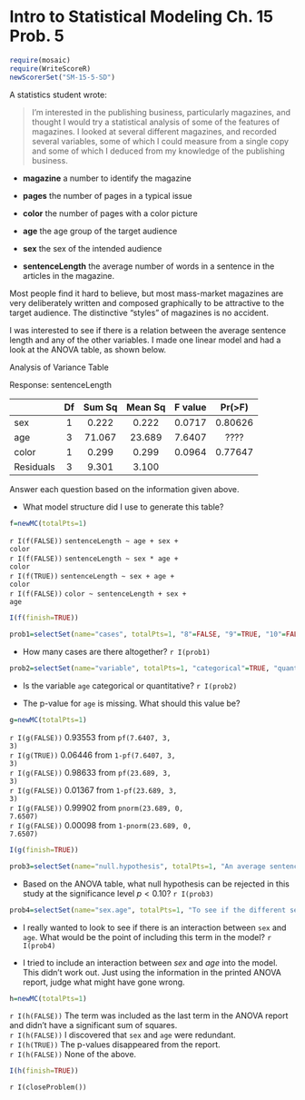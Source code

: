 Intro to Statistical Modeling Ch. 15 Prob. 5
========================================================
```r
require(mosaic)
require(WriteScoreR)
newScorerSet("SM-15-5-SD")
```
A statistics student wrote:

> I'm interested in the publishing business, particularly magazines, and thought I would try a statistical analysis of some of the features of magazines.  I looked at several different magazines, and recorded several variables, some of which I could measure from a single copy and some of which I deduced from my knowledge of the publishing business.

* **magazine**  a number to identify the magazine 

* **pages** the number of pages in a typical issue

* **color**  the number of pages with a color picture 

* **age** the age group of the target audience 

* **sex** the sex of the intended audience 

* **sentenceLength** the average number of words in a sentence in the articles in the magazine. 


Most people find it hard to believe, but most mass-market magazines are very deliberately written and composed graphically to be attractive to the target audience.  The distinctive "styles" of magazines is no accident.

I was interested to see if there is a relation between the average sentence length and any of the other variables. I made one linear model and had a look at the ANOVA table, as shown below.


Analysis of Variance Table

Response: sentenceLength    

| | Df | Sum Sq | Mean Sq | F value | Pr(>F) |
|:---|:---:|:---:|:---:|:---:|:---:|
| sex | 1 | 0.222 | 0.222 | 0.0717 | 0.80626 |  
| age | 3 | 71.067 | 23.689 | 7.6407 | ???? |  
| color | 1 | 0.299 | 0.299 | 0.0964 | 0.77647 |  
| Residuals | 3 | 9.301 | 3.100 | | |                 

Answer each question based on the information given above.

* What model structure did I use to generate this table?
```r
f=newMC(totalPts=1)
```
`r I(f(FALSE))` <code>sentenceLength ~ age + sex + color</code>    
`r I(f(FALSE))` <code>sentenceLength ~ sex * age + color</code>    
`r I(f(TRUE))` <code>sentenceLength ~ sex + age + color</code>    
`r I(f(FALSE))` <code>color ~ sentenceLength + sex + age</code>
```r
I(f(finish=TRUE))
```

```r
prob1=selectSet(name="cases", totalPts=1, "8"=FALSE, "9"=TRUE, "10"=FALSE, "No way to tell from the information given."=FALSE)
```
* How many cases are there altogether? `r I(prob1)`

```r
prob2=selectSet(name="variable", totalPts=1, "categorical"=TRUE, "quantitative"=FALSE, "Could be either."=FALSE, "Can't know for sure from the data given."=FALSE)
```
* Is the variable <code>age</code> categorical or quantitative? `r I(prob2)`

* The p-value for <code>age</code> is missing. What should this value be?
```r
g=newMC(totalPts=1)
```
`r I(g(FALSE))` 0.93553 from <code>pf(7.6407, 3, 3)</code>    
`r I(g(TRUE))` 0.06446 from <code>1-pf(7.6407, 3, 3)</code>    
`r I(g(FALSE))` 0.98633 from <code>pf(23.689, 3, 3)</code>    
`r I(g(FALSE))` 0.01367 from <code>1-pf(23.689, 3, 3)</code>    
`r I(g(FALSE))` 0.99902 from <code>pnorm(23.689, 0, 7.6507)</code>    
`r I(g(FALSE))` 0.00098 from <code>1-pnorm(23.689, 0, 7.6507)</code>    
```r
I(g(finish=TRUE))
```

```r
prob3=selectSet(name="null.hypothesis", totalPts=1, "An average sentence has zero words."=FALSE, "There is no relationship between the number of color pages and the sex of the intended audience."=FALSE, "The number of color pages is not related to the sentence length."=FALSE, "There is no relation between the average number of words per sentence in an article and the age group that the magazine is intended for, after taking sex into account."=TRUE, "None of the above, because there is a different null hypothesis corresponding to each model term in the ANOVA report."=FALSE)
```
* Based on the ANOVA table, what null hypothesis can be rejected in this study at the significance level $p<0.10$? `r I(prob3)`

```r
prob4=selectSet(name="sex.age", totalPts=1, "To see if the different sexes have a different distribution of age groups."=FALSE, "To see if there is a difference in average sentence length between magazines for females and males."=FALSE, "To see if magazines for different age groups are targeted to different sexes."=FALSE, "To see if the difference in average sentence length between magazines for females and males changes from one age group to another."=TRUE)
```
* I really wanted to look to see if there is an interaction between <code>sex</code> and <code>age</code>.  What would be the point of including this term in the model? `r I(prob4)`

* I tried to include an interaction between *sex* and *age* into the model.  This didn't work out.  Just using the information in the printed ANOVA report, judge what might have gone wrong.  
```r
h=newMC(totalPts=1)
```
`r I(h(FALSE))` The term was included as the last term in the ANOVA report and
didn't have a significant sum of squares.    
`r I(h(FALSE))` I discovered that <code>sex</code> and <code>age</code> were
redundant.    
`r I(h(TRUE))` The p-values disappeared from the report.    
`r I(h(FALSE))` None of the above.
```r
I(h(finish=TRUE))
```

`r I(closeProblem())`